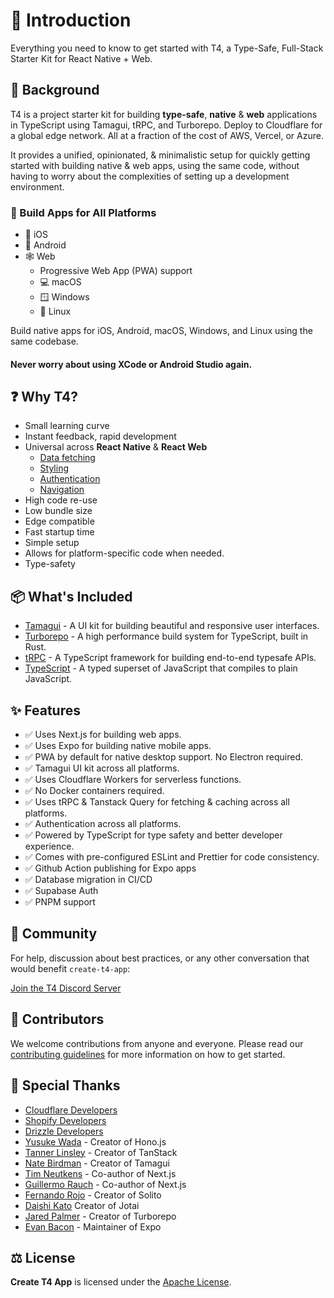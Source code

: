 # 👋 Introduction

Everything you need to know to get started with T4, a Type-Safe, Full-Stack Starter Kit for React Native + Web.

## 📖 Background

T4 is a project starter kit for building **type-safe**, **native** & **web** applications in TypeScript using Tamagui, tRPC, and Turborepo. Deploy to Cloudflare for a global edge network. All at a fraction of the cost of AWS, Vercel, or Azure.

It provides a unified, opinionated, & minimalistic setup for quickly getting started with building native & web apps, using the same code, without having to worry about the complexities of setting up a development environment.

### 💪 Build Apps for All Platforms

- 📱 iOS
- 🤖 Android
- 🕸️ Web
  - Progressive Web App (PWA) support
  - 💻 macOS
  - 🪟 Windows
  - 🐧 Linux

Build native apps for iOS, Android, macOS, Windows, and Linux using the same codebase.

#### Never worry about using XCode or Android Studio again.

## ❓ Why T4?

- Small learning curve
- Instant feedback, rapid development
- Universal across **React Native** & **React Web**
  - [Data fetching](https://tanstack.com/query/latest)
  - [Styling](https://tamagui.dev)
  - [Authentication](https://supabase.com)
  - [Navigation](https://solito.dev)
- High code re-use
- Low bundle size
- Edge compatible
- Fast startup time
- Simple setup
- Allows for platform-specific code when needed.
- Type-safety

## 📦 What's Included

- [Tamagui](https://tamagui.dev) - A UI kit for building beautiful and responsive user interfaces.
- [Turborepo](https://turbo.build/) - A high performance build system for TypeScript, built in Rust.
- [tRPC](https://trpc.io) - A TypeScript framework for building end-to-end typesafe APIs.
- [TypeScript](https://www.typescriptlang.org) - A typed superset of JavaScript that compiles to plain JavaScript.

## ✨ Features

- ✅ Uses Next.js for building web apps.
- ✅ Uses Expo for building native mobile apps.
- ✅ PWA by default for native desktop support. No Electron required.
- ✅ Tamagui UI kit across all platforms.
- ✅ Uses Cloudflare Workers for serverless functions.
- ✅ No Docker containers required.
- ✅ Uses tRPC & Tanstack Query for fetching & caching across all platforms.
- ✅ Authentication across all platforms.
- ✅ Powered by TypeScript for type safety and better developer experience.
- ✅ Comes with pre-configured ESLint and Prettier for code consistency.
- ✅ Github Action publishing for Expo apps
- ✅ Database migration in CI/CD
- ✅ Supabase Auth
- ✅ PNPM support

## 💬 Community

For help, discussion about best practices, or any other conversation that would benefit `create-t4-app`:

[Join the T4 Discord Server](https://discord.gg/wj2GV7AvQd)

## 🫶 Contributors

We welcome contributions from anyone and everyone. Please read our [contributing guidelines](https://github.com/timothymiller/t4-app/blob/main/CONTRIBUTING.md) for more information on how to get started.

## 👏 Special Thanks

- [Cloudflare Developers](https://twitter.com/CloudflareDev)
- [Shopify Developers](https://twitter.com/ShopifyDevs)
- [Drizzle Developers](https://twitter.com/DrizzleOrm)
- [Yusuke Wada](https://twitter.com/yusukebe) - Creator of Hono.js
- [Tanner Linsley](https://twitter.com/tannerlinsley) - Creator of TanStack
- [Nate Birdman](https://twitter.com/natebirdman) - Creator of Tamagui
- [Tim Neutkens](https://twitter.com/timneutkens) - Co-author of Next.js
- [Guillermo Rauch](https://twitter.com/rauchg) - Co-author of Next.js
- [Fernando Rojo](https://twitter.com/fernandotherojo) - Creator of Solito
- [Daishi Kato](https://twitter.com/dai_shi) Creator of Jotai
- [Jared Palmer](https://twitter.com/jaredpalmer) - Creator of Turborepo
- [Evan Bacon](https://twitter.com/evanbacon) - Maintainer of Expo

## ⚖️ License

**Create T4 App** is licensed under the [Apache License](https://github.com/timothymiller/t4-app/blob/main/LICENSE).
